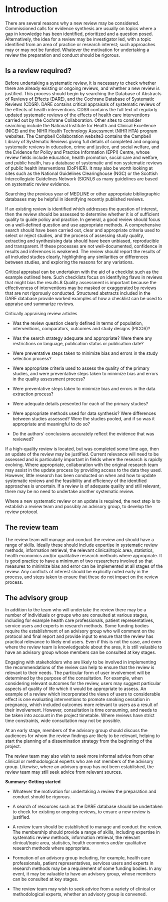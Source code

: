 # Introduction

There are several reasons why a new review may be considered. Commissioned calls for evidence synthesis are usually on topics where a gap in knowledge has been identified, prioritized and a question posed. Alternatively, the idea for a review may be investigator led, with a topic identified from an area of practice or research interest; such approaches may or may not be funded. Whatever the motivation for undertaking a review the preparation and conduct should be rigorous.

## Is a review required?

Before undertaking a systematic review, it is necessary to check whether there are already existing or ongoing reviews, and whether a new review is justified. This process should begin by searching the Database of Abstracts of Reviews of Effects (DARE), and the Cochrane Database of Systematic Reviews (CDSR). DARE contains critical appraisals of systematic reviews of the effects of health interventions. CDSR contains the full text of regularly updated systematic reviews of the effects of health care interventions carried out by the Cochrane Collaboration. Other sites to consider searching include the National Institute for Health and Clinical Excellence (NICE) and the NIHR Health Technology Assessment (NIHR HTA) program websites. The Campbell Collaboration website3 contains the Campbell Library of Systematic Reviews giving full details of completed and ongoing systematic reviews in education, crime and justice, and social welfare, and the Evidence for Policy and Practice Information (EPPI) Centre, whose review fields include education, health promotion, social care and welfare, and public health, has a database of systematic and non systematic reviews of public health interventions (DoPHER). It may also be worth looking at sites such as the National Guidelines Clearinghouse (NGC) or the Scottish Intercollegiate Guidelines Network (SIGN),6 as many guidelines are based on systematic review evidence.

Searching the previous year of MEDLINE or other appropriate bibliographic databases may be helpful in identifying recently published reviews.

If an existing review is identified which addresses the question of interest, then the review should be assessed to determine whether it is of sufficient quality to guide policy and practice. In general, a good review should focus on a well-defined question and use appropriate methods. A comprehensive search should have been carried out, clear and appropriate criteria used to select or reject studies, and the process of assessing study quality, extracting and synthesising data should have been unbiased, reproducible and transparent. If these processes are not well-documented, confidence in results and inferences is weakened. The review should report the results of all included studies clearly, highlighting any similarities or differences between studies, and exploring the reasons for any variations.

Critical appraisal can be undertaken with the aid of a checklist such as the example outlined here. Such checklists focus on identifying flaws in reviews that might bias the results.8 Quality assessment is important because the effectiveness of interventions may be masked or exaggerated by reviews that are not rigorously conducted. Structured abstracts included in the DARE database provide worked examples of how a checklist can be used to appraise and summarize reviews.

Critically appraising review articles

-   Was the review question clearly defined in terms of population, interventions, comparators, outcomes and study designs (PICOS)?

-   Was the search strategy adequate and appropriate? Were there any restrictions on language, publication status or publication date?

-   Were preventative steps taken to minimize bias and errors in the study selection process?

-   Were appropriate criteria used to assess the quality of the primary studies, and were preventative steps taken to minimize bias and errors in the quality assessment process?

-   Were preventative steps taken to minimize bias and errors in the data extraction process?

-   Were adequate details presented for each of the primary studies?

-   Were appropriate methods used for data synthesis? Were differences between studies assessed? Were the studies pooled, and if so was it appropriate and meaningful to do so?

-   Do the authors' conclusions accurately reflect the evidence that was reviewed?

If a high-quality review is located, but was completed some time ago, then an update of the review may be justified. Current relevance will need to be assessed and is particularly important in fields where the research is rapidly evolving. Where appropriate, collaboration with the original research team may assist in the update process by providing access to the data they used. However, little research has been conducted on when and how to update systematic reviews and the feasibility and efficiency of the identified approaches is uncertain. If a review is of adequate quality and still relevant, there may be no need to undertake another systematic review.

Where a new systematic review or an update is required, the next step is to establish a review team and possibly an advisory group, to develop the review protocol.

## The review team

The review team will manage and conduct the review and should have a range of skills. Ideally these should include expertise in systematic review methods, information retrieval, the relevant clinical/topic area, statistics, health economics and/or qualitative research methods where appropriate. It is good practice to have a minimum of two researchers involved so that measures to minimize bias and error can be implemented at all stages of the review. Any conflicts of interest should be explicitly noted early in the process, and steps taken to ensure that these do not impact on the review process.

## The advisory group

In addition to the team who will undertake the review there may be a number of individuals or groups who are consulted at various stages, including for example health care professionals, patient representatives, service users and experts in research methods. Some funding bodies require the establishment of an advisory group who will comment on the protocol and final report and provide input to ensure that the review has practical relevance to likely end users. Even if this is not the case, and even where the review team is knowledgeable about the area, it is still valuable to have an advisory group whose members can be consulted at key stages.

Engaging with stakeholders who are likely to be involved in implementing the recommendations of the review can help to ensure that the review is relevant to their needs. The particular form of user involvement will be determined by the purpose of the consultation. For example, when considering relevant outcomes for the review, users may suggest particular aspects of quality of life which it would be appropriate to assess. An example of a review which incorporated the views of users to considerable effect is one evaluating interventions to promote smoking cessation in pregnancy, which included outcomes more relevant to users as a result of their involvement. However, consultation is time consuming, and needs to be taken into account in the project timetable. Where reviews have strict time constraints, wide consultation may not be possible.

At an early stage, members of the advisory group should discuss the audiences for whom the review findings are likely to be relevant, helping to start the planning of a dissemination strategy from the beginning of the project.

The review team may also wish to seek more informal advice from other clinical or methodological experts who are not members of the advisory group. Likewise, where an advisory group has not been established, the review team may still seek advice from relevant sources.

**Summary: Getting started**

-   Whatever the motivation for undertaking a review the preparation and conduct should be rigorous.

-   A search of resources such as the DARE database should be undertaken to check for existing or ongoing reviews, to ensure a new review is justified.

-   A review team should be established to manage and conduct the review. The membership should provide a range of skills, including expertise in systematic review methods, information retrieval, the relevant clinical/topic area, statistics, health economics and/or qualitative research methods where appropriate.

-   Formation of an advisory group including, for example, health care professionals, patient representatives, services users and experts in research methods may be a requirement of some funding bodies. In any event, it may be valuable to have an advisory group, whose members can be consulted at key stages.

-   The review team may wish to seek advice from a variety of clinical or methodological experts, whether an advisory group is convened.
